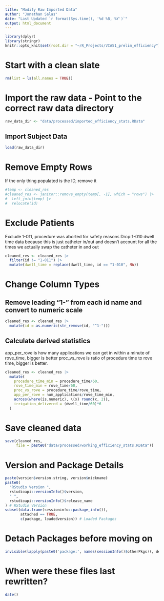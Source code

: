 ```yaml
---
title: "Modify Raw Imported Data"
author: "Jonathan Salas"
date: "Last Updated `r format(Sys.time(), '%d %B, %Y')`"
output: html_document
---
```


```r
library(dplyr)
library(stringr)
knitr::opts_knit$set(root.dir = "~/R_Projects/VCAS1_prelim_efficiency")
```

# Start with a clean slate

```r
rm(list = ls(all.names = TRUE))
```

# Import the raw data - Point to the correct raw data directory

```r
raw_data_dir <- "data/processed/imported_efficiency_stats.RData"
```


## Import Subject Data
```r
load(raw_data_dir)
```

# Remove Empty Rows 

If the only thing populated is the ID, remove it

```r
#temp <- cleaned_res
#cleaned_res <- janitor::remove_empty(temp[, -1], which = "rows") |>
#  left_join(temp) |>
#  relocate(id)
```

# Exclude Patients

Exclude 1-011, procedure was aborted for safety reasons 
Drop 1-010 dwell time data because this is just catheter in/out and doesn't account for all the times we actually swap the catheter in and out

```r
cleaned_res <- cleaned_res |>
  filter(id != "1-011") |> 
  mutate(dwell_time = replace(dwell_time, id == "1-010", NA))
```

# Change Column Types

## Remove leading "1-" from each id name and convert to numeric scale
```r
cleaned_res <- cleaned_res |>
  mutate(id = as.numeric(str_remove(id, "^1-")))
```

## Calculate derived statistics

app_per_rove is how many applications we can get in within a minute of rove_time, bigger is better
proc_vs_rove is ratio of procedure time to rove time, bigger is better. 

```r
cleaned_res <- cleaned_res |>
  mutate(
    procedure_time_min = procedure_time/60,
    rove_time_min = rove_time/60,
    proc_vs_rove = procedure_time/rove_time,
    app_per_rove = num_applications/rove_time_min,
    across(where(is.numeric), \(x) round(x, 2)),
    irrigation_delivered = (dwell_time/60)*6
  ) 
```

# Save cleaned data

```r
save(cleaned_res, 
     file = paste0("data/processed/working_efficiency_stats.RData"))
```

# Version and Package Details

```r
paste(version$version.string, version$nickname)
paste0(
  "RStudio Version ",
  rstudioapi::versionInfo()$version,
  " ",
  rstudioapi::versionInfo()$release_name
) # RStudio Version
subset(data.frame(sessioninfo::package_info()),
       attached == TRUE,
       c(package, loadedversion)) # Loaded Packages
```

# Detach Packages before moving on

```r
invisible(lapply(paste0('package:', names(sessionInfo()$otherPkgs)), detach, character.only=TRUE, unload=TRUE)) # Detach Packages
```

# When were these files last rewritten?

```r
date()
```